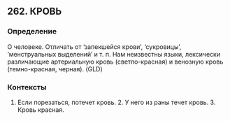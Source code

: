 ## 262. КРОВЬ
### Определение
О человеке. Отличать от ‘запекшейся крови’, ‘сукровицы’, ‘менструальных выделений’ и т. п. Нам неизвестны языки, лексически различающие артериальную кровь (светло-красная) и венозную кровь (темно-красная, черная). (GLD)

### Контексты
1. Если порезаться, потечет кровь. 2. У него из раны течет кровь. 3. Кровь красная. 

